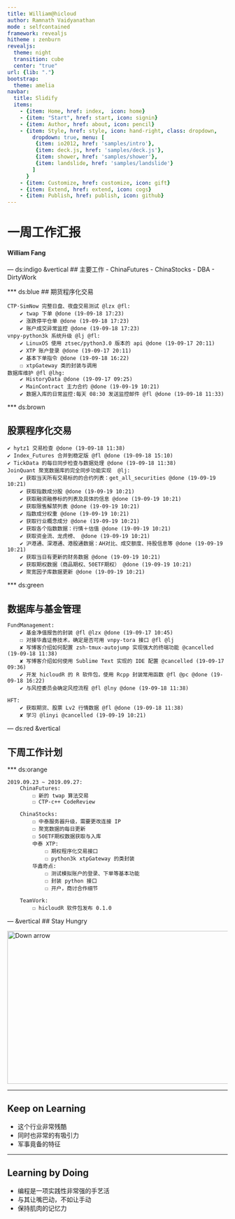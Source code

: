 ```yaml
---
title: William@hicloud
author: Ramnath Vaidyanathan
mode : selfcontained
framework: revealjs
hitheme : zenburn
revealjs:
  theme: night
  transition: cube
  center: "true"
url: {lib: "."}
bootstrap:
  theme: amelia
navbar:
  title: Slidify
  items: 
    - {item: Home, href: index,  icon: home}
    - {item: "Start", href: start, icon: signin}
    - {item: Author, href: about, icon: pencil}
    - {item: Style, href: style, icon: hand-right, class: dropdown, 
        dropdown: true, menu: [
         {item: io2012, href: 'samples/intro'},
         {item: deck.js, href: 'samples/deck.js'},
         {item: shower, href: 'samples/shower'},
         {item: landslide, href: 'samples/landslide'}
        ]
      }
    - {item: Customize, href: customize, icon: gift}
    - {item: Extend, href: extend, icon: cogs}
    - {item: Publish, href: publish, icon: github}
---
```

# 一周工作汇报
#### William Fang

--- ds:indigo &vertical
## 主要工作
- ChinaFutures
- ChinaStocks
- DBA
- DirtyWork

*** ds:blue
## 期货程序化交易

```
CTP·SimNow 完整日盘、夜盘交易测试 @lzx @fl:
    ✔ twap 下单 @done (19-09-18 17:23)
    ✔ 涨跌停平仓单 @done (19-09-18 17:23)
    ✔ 账户成交异常监控 @done (19-09-18 17:23)
vnpy-python3k 系统升级 @lj @fl:
    ✔ LinuxOS 使用 ztsec/python3.0 版本的 api @done (19-09-17 20:11)
    ✔ XTP 账户登录 @done (19-09-17 20:11)
    ✔ 基本下单指令 @done (19-09-18 16:22)
    ☐ xtpGateway 类的封装与调用
数据库维护 @fl @lhg:
    ✔ HistoryData @done (19-09-17 09:25)
    ✔ MainContract 主力合约 @done (19-09-19 10:21)
    ✔ 数据入库的日常监控:每天 08:30 发送监控邮件 @fl @done (19-09-18 11:33)
```


*** ds:brown

## 股票程序化交易

```
✔ hytz1 交易检查 @done (19-09-18 11:38)
✔ Index_Futures 合并到稳定版 @fl @done (19-09-18 15:10)
✔ TickData 的每日同步检查与数据处理 @done (19-09-18 11:38)
JoinQuant 聚宽数据库的完全同步功能实现  @lj:
    ✔ 获取当天所有交易标的的合约列表：get_all_securities @done (19-09-19 10:21)
    ✔ 获取指数成分股 @done (19-09-19 10:21)
    ✔ 获取融资融券标的列表及具体的信息 @done (19-09-19 10:21)
    ✔ 获取限售解禁列表 @done (19-09-19 10:21)
    ✔ 指数成分权重 @done (19-09-19 10:21)
    ✔ 获取行业概念成分 @done (19-09-19 10:21)
    ✔ 获取各个指数数据：行情＋估值 @done (19-09-19 10:21)
    ✔ 获取资金流、龙虎榜、 @done (19-09-19 10:21)
    ✔ 沪港通、深港通、港股通数据：AH对比、成交额度、持股信息等 @done (19-09-19 10:21)
    ✔ 获取当日有更新的财务数据 @done (19-09-19 10:21)
    ✔ 获取期权数据（商品期权、50ETF期权） @done (19-09-19 10:21)
    ✔ 聚宽因子库数据更新 @done (19-09-19 10:21)
```

*** ds:green

## 数据库与基金管理
```
FundManagement:
    ✔ 基金净值报告的封装 @fl @lzx @done (19-09-17 10:45)
    ☐ 对接华鑫证券技术，确定是否可用 vnpy-tora 接口 @fl @lj
    ✘ 写博客介绍如何配置 zsh-tmux-autojump 实现强大的终端功能 @cancelled (19-09-18 11:38)
    ✘ 写博客介绍如何使用 Sublime Text 实现的 IDE 配置 @cancelled (19-09-17 09:36)
    ✔ 开发 hicloudR 的 R 软件包，使用 Rcpp 封装常用函数 @fl @pc @done (19-09-18 16:22)
    ✔ 与风控委员会确定风控流程 @fl @lny @done (19-09-18 11:38)

HFT:
    ✔ 获取期货、股票 Lv2 行情数据 @fl @done (19-09-18 11:38)
    ✘ 学习 @linyi @cancelled (19-09-19 10:21)
```

--- ds:red &vertical

## 下周工作计划

*** ds:orange

```
2019.09.23 ~ 2019.09.27:
    ChinaFutures:
        ☐ 新的 twap 算法交易
        ☐ CTP-c++ CodeReview

    ChinaStocks:
        ☐ 中泰服务器升级，需要更改连接 IP
        ☐ 聚宽数据的每日更新
        ☐ 50ETF期权数据获取与入库
        中泰 XTP:
            ☐ 期权程序化交易接口
            ☐ python3k xtpGateway 的类封装
        华鑫奇点:
            ☐ 测试模拟账户的登录、下单等基本功能
            ☐ 封装 python 接口
            ☐ 开户，商讨合作细节

    TeamVork:
        ☐ hicloudR 软件包发布 0.1.0
```


--- &vertical
## Stay Hungry

<a href="#" class="image navigate-down">
  <img width="600" height="350" src="https://gss2.bdstatic.com/-fo3dSag_xI4khGkpoWK1HF6hhy/baike/w%3D480/sign=e8c97fb2ae773912c4268469c8188675/908fa0ec08fa513d385d55d13a6d55fbb3fbd9cd.jpg" alt="Down arrow">
</a>

*** 
## Keep on Learning
- 这个行业非常残酷
- 同时也非常的有吸引力
- 军事竟备的特征


***

## Learning by Doing

- 编程是一项实践性非常强的手艺活
- 与其让嘴巴动，不如让手动
- 保持肌肉的记忆力

